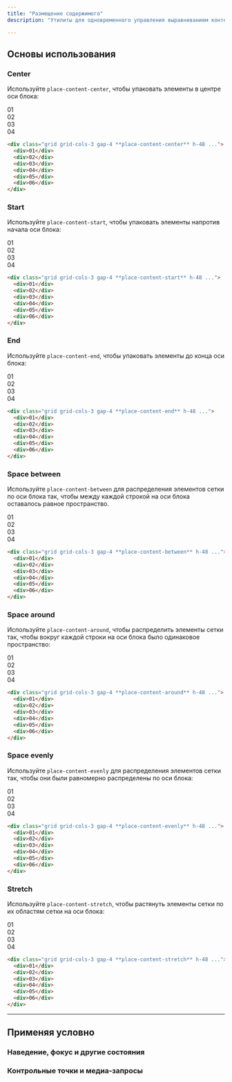 ```yaml
---
title: "Размещение содержимого"
description: "Утилиты для одновременного управления выравниванием контента."

---
```




## Основы использования

### Center

Используйте `place-content-center`, чтобы упаковать элементы в центре оси блока:

<Example>
  <div class="font-mono text-white text-sm font-bold leading-6 bg-stripes-light-blue rounded-lg">
    <div class="grid grid-cols-[repeat(2,56px)] place-content-center h-56 gap-4">
      <div class="p-4 w-14 h-14 flex items-center justify-center shadow-lg rounded-lg bg-light-blue-500">01</div>
      <div class="p-4 w-14 h-14 flex items-center justify-center shadow-lg rounded-lg bg-light-blue-500">02</div>
      <div class="p-4 w-14 h-14 flex items-center justify-center shadow-lg rounded-lg bg-light-blue-500">03</div>
      <div class="p-4 w-14 h-14 flex items-center justify-center shadow-lg rounded-lg bg-light-blue-500">04</div>
    </div>
  </div>
</Example>

```html
<div class="grid grid-cols-3 gap-4 **place-content-center** h-48 ...">
  <div>01</div>
  <div>02</div>
  <div>03</div>
  <div>04</div>
  <div>05</div>
  <div>06</div>
</div>
```

### Start

Используйте `place-content-start`, чтобы упаковать элементы напротив начала оси блока:

<Example>
  <div class="font-mono text-white text-sm font-bold leading-6 bg-stripes-fuchsia rounded-lg">
    <div class="grid grid-cols-[repeat(2,56px)] place-content-start h-56 gap-4">
      <div class="p-4 w-14 h-14 flex items-center justify-center shadow-lg rounded-lg bg-fuchsia-500">01</div>
      <div class="p-4 w-14 h-14 flex items-center justify-center shadow-lg rounded-lg bg-fuchsia-500">02</div>
      <div class="p-4 w-14 h-14 flex items-center justify-center shadow-lg rounded-lg bg-fuchsia-500">03</div>
      <div class="p-4 w-14 h-14 flex items-center justify-center shadow-lg rounded-lg bg-fuchsia-500">04</div>
    </div>
  </div>
</Example>

```html
<div class="grid grid-cols-3 gap-4 **place-content-start** h-48 ...">
  <div>01</div>
  <div>02</div>
  <div>03</div>
  <div>04</div>
  <div>05</div>
  <div>06</div>
</div>
```

### End

Используйте `place-content-end`, чтобы упаковать элементы до конца оси блока:

<Example>
  <div class="font-mono text-white text-sm font-bold leading-6 bg-stripes-indigo rounded-lg">
    <div class="grid grid-cols-[repeat(2,56px)] place-content-end h-56 gap-4">
      <div class="p-4 w-14 h-14 flex items-center justify-center shadow-lg rounded-lg bg-indigo-500">01</div>
      <div class="p-4 w-14 h-14 flex items-center justify-center shadow-lg rounded-lg bg-indigo-500">02</div>
      <div class="p-4 w-14 h-14 flex items-center justify-center shadow-lg rounded-lg bg-indigo-500">03</div>
      <div class="p-4 w-14 h-14 flex items-center justify-center shadow-lg rounded-lg bg-indigo-500">04</div>
    </div>
  </div>
</Example>

```html
<div class="grid grid-cols-3 gap-4 **place-content-end** h-48 ...">
  <div>01</div>
  <div>02</div>
  <div>03</div>
  <div>04</div>
  <div>05</div>
  <div>06</div>
</div>
```

### Space between

Используйте `place-content-between` для распределения элементов сетки по оси блока так, чтобы между каждой строкой на оси блока оставалось равное пространство.

<Example>
  <div class="font-mono text-white text-sm font-bold leading-6 bg-stripes-purple rounded-lg">
    <div class="grid grid-cols-[repeat(2,56px)] place-content-between h-56 gap-4">
      <div class="p-4 w-14 h-14 flex items-center justify-center shadow-lg rounded-lg bg-purple-500">01</div>
      <div class="p-4 w-14 h-14 flex items-center justify-center shadow-lg rounded-lg bg-purple-500">02</div>
      <div class="p-4 w-14 h-14 flex items-center justify-center shadow-lg rounded-lg bg-purple-500">03</div>
      <div class="p-4 w-14 h-14 flex items-center justify-center shadow-lg rounded-lg bg-purple-500">04</div>
    </div>
  </div>
</Example>

```html
<div class="grid grid-cols-3 gap-4 **place-content-between** h-48 ...">
  <div>01</div>
  <div>02</div>
  <div>03</div>
  <div>04</div>
  <div>05</div>
  <div>06</div>
</div>
```

### Space around

Используйте `place-content-around`, чтобы распределить элементы сетки так, чтобы вокруг каждой строки на оси блока было одинаковое пространство:

<Example>
  <div class="font-mono text-white text-sm font-bold leading-6 bg-stripes-cyan rounded-lg">
    <div class="grid grid-cols-[repeat(2,56px)] place-content-around h-56 gap-x-4">
      <div class="p-4 w-14 h-14 flex items-center justify-center shadow-lg rounded-lg bg-cyan-500">01</div>
      <div class="p-4 w-14 h-14 flex items-center justify-center shadow-lg rounded-lg bg-cyan-500">02</div>
      <div class="p-4 w-14 h-14 flex items-center justify-center shadow-lg rounded-lg bg-cyan-500">03</div>
      <div class="p-4 w-14 h-14 flex items-center justify-center shadow-lg rounded-lg bg-cyan-500">04</div>
    </div>
  </div>
</Example>

```html
<div class="grid grid-cols-3 gap-4 **place-content-around** h-48 ...">
  <div>01</div>
  <div>02</div>
  <div>03</div>
  <div>04</div>
  <div>05</div>
  <div>06</div>
</div>
```

### Space evenly

Используйте `place-content-evenly` для распределения элементов сетки так, чтобы они были равномерно распределены по оси блока:

<Example>
  <div class="font-mono text-white text-sm font-bold leading-6 bg-stripes-violet rounded-lg">
    <div class="grid grid-cols-[repeat(2,56px)] place-content-evenly h-56">
      <div class="p-4 w-14 h-14 flex items-center justify-center shadow-lg rounded-lg bg-violet-500">01</div>
      <div class="p-4 w-14 h-14 flex items-center justify-center shadow-lg rounded-lg bg-violet-500">02</div>
      <div class="p-4 w-14 h-14 flex items-center justify-center shadow-lg rounded-lg bg-violet-500">03</div>
      <div class="p-4 w-14 h-14 flex items-center justify-center shadow-lg rounded-lg bg-violet-500">04</div>
    </div>
  </div>
</Example>

```html
<div class="grid grid-cols-3 gap-4 **place-content-evenly** h-48 ...">
  <div>01</div>
  <div>02</div>
  <div>03</div>
  <div>04</div>
  <div>05</div>
  <div>06</div>
</div>
```

### Stretch

Используйте `place-content-stretch`, чтобы растянуть элементы сетки по их областям сетки на оси блока:

<Example>
  <div class="font-mono text-white text-sm font-bold leading-6 bg-stripes-pink rounded-lg">
    <div class="grid grid-cols-2 place-content-stretch h-56 gap-4">
      <div class="p-4 flex items-center justify-center shadow-lg rounded-lg bg-pink-500">01</div>
      <div class="p-4 flex items-center justify-center shadow-lg rounded-lg bg-pink-500">02</div>
      <div class="p-4 flex items-center justify-center shadow-lg rounded-lg bg-pink-500">03</div>
      <div class="p-4 flex items-center justify-center shadow-lg rounded-lg bg-pink-500">04</div>
    </div>
  </div>
</Example>

```html
<div class="grid grid-cols-3 gap-4 **place-content-stretch** h-48 ...">
  <div>01</div>
  <div>02</div>
  <div>03</div>
  <div>04</div>
  <div>05</div>
  <div>06</div>
</div>
```

---

## <Heading ignore>Применяя условно</Heading>

### <Heading ignore>Наведение, фокус и другие состояния</Heading>

<HoverFocusAndOtherStates defaultClass="place-content-start" featuredClass="place-content-center" />

### <Heading ignore>Контрольные точки и медиа-запросы</Heading>

<BreakpointsAndMediaQueries defaultClass="place-content-start" featuredClass="place-content-center" />
